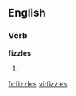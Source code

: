 
==English==

===Verb===
'''fizzles'''

# {{third-person singular of|[[fizzle]]}}

[[fr:fizzles]]
[[vi:fizzles]]